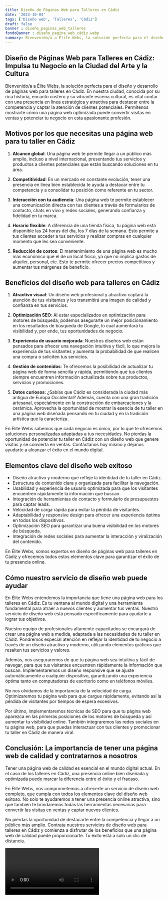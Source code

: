 ```yaml
---
title: Diseño de Páginas Web para Talleres en Cádiz
date: '2023-10-04'
tags: ['Diseño web', 'Talleres', 'Cádiz']
draft: false
banner : diseño_paginas_web_talleres
fondoBanner : diseño_pagina_web_cádiz.webp
summary: Bienvenido/a a Élite Webs, la solución perfecta para el diseño y desarrollo de páginas web para talleres en Cádiz. En nuestra ciudad, conocida por su rica historia, encanto costero y su vibrante escena cultural, es vital contar con una presencia en línea estratégica y atractiva para destacar entre la competencia y captar la atención de clientes potenciales. Permítenos mostrarte cómo una página web optimizada puede convertir visitas en ventas y potenciar tu negocio en esta apasionante profesión.
---
```


## Diseño de Páginas Web para Talleres en Cádiz: Impulsa tu Negocio en la Ciudad del Arte y la Cultura

Bienvenido/a a Élite Webs, la solución perfecta para el diseño y desarrollo de páginas web para talleres en Cádiz. En nuestra ciudad, conocida por su rica historia, encanto costero y su vibrante escena cultural, es vital contar con una presencia en línea estratégica y atractiva para destacar entre la competencia y captar la atención de clientes potenciales. Permítenos mostrarte cómo una página web optimizada puede convertir visitas en ventas y potenciar tu negocio en esta apasionante profesión.

## Motivos por los que necesitas una página web para tu taller en Cádiz

1. **Alcance global**: Una página web te permite llegar a un público más amplio, incluso a nivel internacional, presentando tus servicios y productos a clientes potenciales que están buscando soluciones en tu área.

2. **Competitividad**: En un mercado en constante evolución, tener una presencia en línea bien establecida te ayuda a destacar entre tu competencia y a consolidar tu posición como referente en tu sector.

3. **Interacción con tu audiencia**: Una página web te permite establecer una comunicación directa con tus clientes a través de formularios de contacto, chats en vivo y redes sociales, generando confianza y fidelidad en tu marca.

4. **Horario flexible**: A diferencia de una tienda física, tu página web está disponible las 24 horas del día, los 7 días de la semana. Esto permite a tus clientes acceder a tus servicios y realizar compras en cualquier momento que les sea conveniente.

5. **Reducción de costos**: El mantenimiento de una página web es mucho más económico que el de un local físico, ya que no implica gastos de alquiler, personal, etc. Esto te permite ofrecer precios competitivos y aumentar tus márgenes de beneficio.

## Beneficios del diseño web para talleres en Cádiz

1. **Atractivo visual**: Un diseño web profesional y atractivo captará la atención de tus visitantes y les transmitirá una imagen de calidad y confianza en tus servicios.

2. **Optimización SEO**: Al estar especializados en optimización para motores de búsqueda, podemos asegurarte un mejor posicionamiento en los resultados de búsqueda de Google, lo cual aumentará tu visibilidad y, por ende, tus oportunidades de negocio.

3. **Experiencia de usuario mejorada**: Nuestros diseños web están pensados para ofrecer una navegación intuitiva y fácil, lo que mejora la experiencia de tus visitantes y aumenta la probabilidad de que realicen una compra o soliciten tus servicios.

4. **Gestión de contenidos**: Te ofrecemos la posibilidad de actualizar tu página web de forma sencilla y rápida, permitiendo que tus clientes siempre encuentren información actualizada sobre tus productos, servicios y promociones.

5. **Datos curiosos**: ¿Sabías que Cádiz es considerada la ciudad más antigua de Europa Occidental? Además, cuenta con una gran tradición artesanal, especialmente en la construcción de embarcaciones y la cerámica. Aprovecha la oportunidad de mostrar la esencia de tu taller en una página web diseñada pensando en tu ciudad y en la tradición artística que la caracteriza.

En Élite Webs sabemos que cada negocio es único, por lo que te ofrecemos soluciones personalizadas adaptadas a tus necesidades. No pierdas la oportunidad de potenciar tu taller en Cádiz con un diseño web que genere visitas y se convierta en ventas. Contáctanos hoy mismo y déjanos ayudarte a alcanzar el éxito en el mundo digital.

<GifSeo />

<Cta />

## Elementos clave del diseño web exitoso

- Diseño atractivo y moderno que refleje la identidad de tu taller en Cádiz.
- Estructura de contenido clara y organizada para facilitar la navegación.
- Usabilidad y experiencia de usuario optimizada para que los visitantes encuentren rápidamente la información que buscan.
- Integración de herramientas de contacto y formulario de presupuestos para captar leads.
- Velocidad de carga rápida para evitar la pérdida de visitantes.
- Adaptabilidad y responsive design para ofrecer una experiencia óptima en todos los dispositivos.
- Optimización SEO para garantizar una buena visibilidad en los motores de búsqueda.
- Integración de redes sociales para aumentar la interacción y viralización del contenido.

En Élite Webs, somos expertos en diseño de páginas web para talleres en Cádiz y ofrecemos todos estos elementos clave para garantizar el éxito de tu presencia online.

## Cómo nuestro servicio de diseño web puede ayudar

En Élite Webs entendemos la importancia que tiene una página web para los talleres en Cádiz. Es tu ventana al mundo digital y una herramienta fundamental para atraer a nuevos clientes y aumentar tus ventas. Nuestro servicio de diseño web está pensado específicamente para ayudarte a lograr tus objetivos.

Nuestro equipo de profesionales altamente capacitados se encargará de crear una página web a medida, adaptada a las necesidades de tu taller en Cádiz. Pondremos especial atención en reflejar la identidad de tu negocio a través de un diseño atractivo y moderno, utilizando elementos gráficos que resalten tus servicios y valores.

Además, nos aseguraremos de que tu página web sea intuitiva y fácil de navegar, para que tus visitantes encuentren rápidamente la información que buscan. Implementaremos un diseño responsive que se ajuste automáticamente a cualquier dispositivo, garantizando una experiencia óptima tanto en computadoras de escritorio como en teléfonos móviles.

No nos olvidamos de la importancia de la velocidad de carga. Optimizaremos tu página web para que cargue rápidamente, evitando así la pérdida de visitantes por tiempos de espera excesivos.

Por último, implementaremos técnicas de SEO para que tu página web aparezca en las primeras posiciones de los motores de búsqueda y así aumentar tu visibilidad online. También integraremos las redes sociales en tu página web, para que puedas interactuar con tus clientes y promocionar tu taller en Cádiz de manera viral.

## Conclusión: La importancia de tener una página web de calidad y contratarnos a nosotros

Tener una página web de calidad es esencial en el mundo digital actual. En el caso de los talleres en Cádiz, una presencia online bien diseñada y optimizada puede marcar la diferencia entre el éxito y el fracaso.

En Élite Webs, nos comprometemos a ofrecerte un servicio de diseño web completo, que cumpla con todos los elementos clave del diseño web exitoso. No solo te ayudaremos a tener una presencia online atractiva, sino que también te brindaremos todas las herramientas necesarias para convertir las visitas en ventas y captar nuevos clientes.

No pierdas la oportunidad de destacarte entre la competencia y llegar a un público más amplio. Contrata nuestros servicios de diseño web para talleres en Cádiz y comienza a disfrutar de los beneficios que una página web de calidad puede proporcionarte. Tu éxito está a solo un clic de distancia.

<Video />

<CtaBot job='Talleres' city='Cádiz'/>

<Gmaps query='Cádiz+españa+maps' />